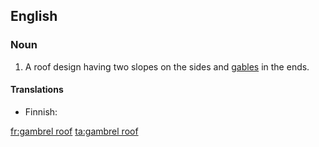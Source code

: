 ==English==
{{wikipedia}}

===Noun===
{{en-noun}}

# A roof design having two slopes on the sides and [[gable]]s in the ends.

====Translations====
{{trans-top|roof design}}
* Finnish: {{t-|fi|mansardikatto}}
{{trans-mid}}
{{trans-bottom}}

[[fr:gambrel roof]]
[[ta:gambrel roof]]